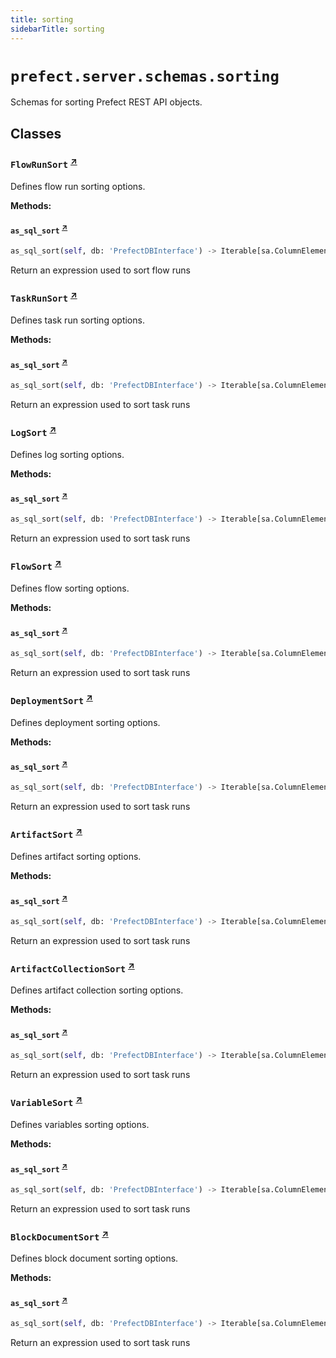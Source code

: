 ```yaml
---
title: sorting
sidebarTitle: sorting
---
```


# `prefect.server.schemas.sorting`



Schemas for sorting Prefect REST API objects.


## Classes

### `FlowRunSort` <sup><a href="https://github.com/prefecthq/prefect/blob/main/src/prefect/server/schemas/sorting.py#L21" target="_blank">↗</a></sup>


Defines flow run sorting options.


**Methods:**

#### `as_sql_sort` <sup><a href="https://github.com/prefecthq/prefect/blob/main/src/prefect/server/schemas/sorting.py#L35" target="_blank">↗</a></sup>

```python
as_sql_sort(self, db: 'PrefectDBInterface') -> Iterable[sa.ColumnElement[Any]]
```

Return an expression used to sort flow runs


### `TaskRunSort` <sup><a href="https://github.com/prefecthq/prefect/blob/main/src/prefect/server/schemas/sorting.py#L61" target="_blank">↗</a></sup>


Defines task run sorting options.


**Methods:**

#### `as_sql_sort` <sup><a href="https://github.com/prefecthq/prefect/blob/main/src/prefect/server/schemas/sorting.py#L73" target="_blank">↗</a></sup>

```python
as_sql_sort(self, db: 'PrefectDBInterface') -> Iterable[sa.ColumnElement[Any]]
```

Return an expression used to sort task runs


### `LogSort` <sup><a href="https://github.com/prefecthq/prefect/blob/main/src/prefect/server/schemas/sorting.py#L89" target="_blank">↗</a></sup>


Defines log sorting options.


**Methods:**

#### `as_sql_sort` <sup><a href="https://github.com/prefecthq/prefect/blob/main/src/prefect/server/schemas/sorting.py#L96" target="_blank">↗</a></sup>

```python
as_sql_sort(self, db: 'PrefectDBInterface') -> Iterable[sa.ColumnElement[Any]]
```

Return an expression used to sort task runs


### `FlowSort` <sup><a href="https://github.com/prefecthq/prefect/blob/main/src/prefect/server/schemas/sorting.py#L105" target="_blank">↗</a></sup>


Defines flow sorting options.


**Methods:**

#### `as_sql_sort` <sup><a href="https://github.com/prefecthq/prefect/blob/main/src/prefect/server/schemas/sorting.py#L114" target="_blank">↗</a></sup>

```python
as_sql_sort(self, db: 'PrefectDBInterface') -> Iterable[sa.ColumnElement[Any]]
```

Return an expression used to sort task runs


### `DeploymentSort` <sup><a href="https://github.com/prefecthq/prefect/blob/main/src/prefect/server/schemas/sorting.py#L125" target="_blank">↗</a></sup>


Defines deployment sorting options.


**Methods:**

#### `as_sql_sort` <sup><a href="https://github.com/prefecthq/prefect/blob/main/src/prefect/server/schemas/sorting.py#L134" target="_blank">↗</a></sup>

```python
as_sql_sort(self, db: 'PrefectDBInterface') -> Iterable[sa.ColumnElement[Any]]
```

Return an expression used to sort task runs


### `ArtifactSort` <sup><a href="https://github.com/prefecthq/prefect/blob/main/src/prefect/server/schemas/sorting.py#L145" target="_blank">↗</a></sup>


Defines artifact sorting options.


**Methods:**

#### `as_sql_sort` <sup><a href="https://github.com/prefecthq/prefect/blob/main/src/prefect/server/schemas/sorting.py#L155" target="_blank">↗</a></sup>

```python
as_sql_sort(self, db: 'PrefectDBInterface') -> Iterable[sa.ColumnElement[Any]]
```

Return an expression used to sort task runs


### `ArtifactCollectionSort` <sup><a href="https://github.com/prefecthq/prefect/blob/main/src/prefect/server/schemas/sorting.py#L167" target="_blank">↗</a></sup>


Defines artifact collection sorting options.


**Methods:**

#### `as_sql_sort` <sup><a href="https://github.com/prefecthq/prefect/blob/main/src/prefect/server/schemas/sorting.py#L177" target="_blank">↗</a></sup>

```python
as_sql_sort(self, db: 'PrefectDBInterface') -> Iterable[sa.ColumnElement[Any]]
```

Return an expression used to sort task runs


### `VariableSort` <sup><a href="https://github.com/prefecthq/prefect/blob/main/src/prefect/server/schemas/sorting.py#L189" target="_blank">↗</a></sup>


Defines variables sorting options.


**Methods:**

#### `as_sql_sort` <sup><a href="https://github.com/prefecthq/prefect/blob/main/src/prefect/server/schemas/sorting.py#L198" target="_blank">↗</a></sup>

```python
as_sql_sort(self, db: 'PrefectDBInterface') -> Iterable[sa.ColumnElement[Any]]
```

Return an expression used to sort task runs


### `BlockDocumentSort` <sup><a href="https://github.com/prefecthq/prefect/blob/main/src/prefect/server/schemas/sorting.py#L209" target="_blank">↗</a></sup>


Defines block document sorting options.


**Methods:**

#### `as_sql_sort` <sup><a href="https://github.com/prefecthq/prefect/blob/main/src/prefect/server/schemas/sorting.py#L217" target="_blank">↗</a></sup>

```python
as_sql_sort(self, db: 'PrefectDBInterface') -> Iterable[sa.ColumnElement[Any]]
```

Return an expression used to sort task runs


